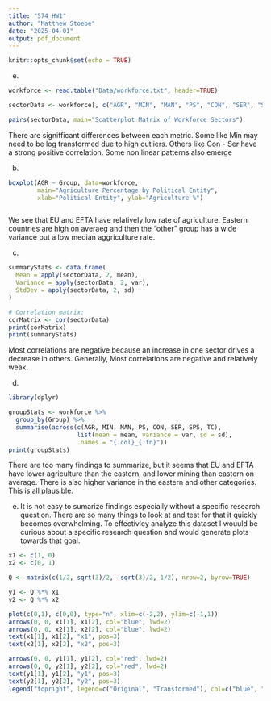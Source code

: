 ```yaml
---
title: "574_HW1"
author: "Matthew Stoebe"
date: "2025-04-01"
output: pdf_document
---
```


```r
knitr::opts_chunk$set(echo = TRUE)
```


e.
```r
workforce <- read.table("Data/workforce.txt", header=TRUE)

sectorData <- workforce[, c("AGR", "MIN", "MAN", "PS", "CON", "SER", "SPS", "TC")]

pairs(sectorData, main="Scatterplot Matrix of Workforce Sectors")

```

There are signifficant differences between each metric. Some like Min may need to be log transformed due to high outliers. Others like Con - Ser have a strong positive correlation. Some non linear patterns also emerge 

b.
```r
boxplot(AGR ~ Group, data=workforce,
        main="Agriculture Percentage by Political Entity",
        xlab="Political Entity", ylab="Agriculture %")



```
We see that EU and EFTA have relatively low rate of agriculture. Eastern countries are high on averaeg and then the "other" group has a wide variance but a low median aggriculture rate.

c.
```r
summaryStats <- data.frame(
  Mean = apply(sectorData, 2, mean),
  Variance = apply(sectorData, 2, var),
  StdDev = apply(sectorData, 2, sd)
)

# Correlation matrix:
corMatrix <- cor(sectorData)
print(corMatrix)
print(summaryStats)
```

Most correlations are negative because an increase in one sector drives a decrease in others. Generally, Most correlations are negative and relatively weak. 

d.
```r
library(dplyr)

groupStats <- workforce %>%
  group_by(Group) %>%
  summarise(across(c(AGR, MIN, MAN, PS, CON, SER, SPS, TC),
                   list(mean = mean, variance = var, sd = sd),
                   .names = "{.col}_{.fn}"))
print(groupStats)
```
There are too many findings to summarize, but it seems that EU and EFTA have lower agriculture than the eastern, and lower mining than eastern on average. There is also higher variance in the eastern and other categories. This is all plausible.

e. It is not easy to sumarize findings especially without a specific research question. There are so many things to look at and test for that it quickly becomes overwhelming. To effectivley analyze this dataset I wouuld be curious about a specific research question and would generate plots towards that goal. 

```r

x1 <- c(1, 0)
x2 <- c(0, 1)

Q <- matrix(c(1/2, sqrt(3)/2, -sqrt(3)/2, 1/2), nrow=2, byrow=TRUE)

y1 <- Q %*% x1
y2 <- Q %*% x2

plot(c(0,1), c(0,0), type="n", xlim=c(-2,2), ylim=c(-1,1))
arrows(0, 0, x1[1], x1[2], col="blue", lwd=2)
arrows(0, 0, x2[1], x2[2], col="blue", lwd=2)
text(x1[1], x1[2], "x1", pos=3)
text(x2[1], x2[2], "x2", pos=3)

arrows(0, 0, y1[1], y1[2], col="red", lwd=2)
arrows(0, 0, y2[1], y2[2], col="red", lwd=2)
text(y1[1], y1[2], "y1", pos=3)
text(y2[1], y2[2], "y2", pos=3)
legend("topright", legend=c("Original", "Transformed"), col=c("blue", "red"), lwd=2)



```
